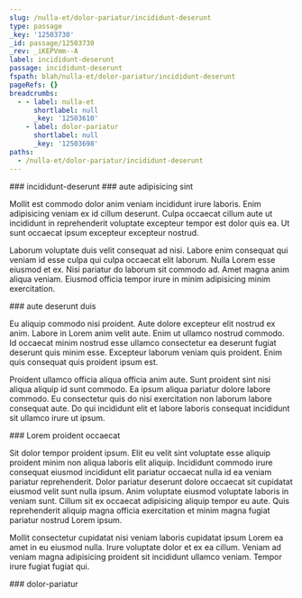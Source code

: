 ```yaml
---
slug: /nulla-et/dolor-pariatur/incididunt-deserunt
type: passage
_key: '12503730'
_id: passage/12503730
_rev: _iKEPVmm--A
label: incididunt-deserunt
passage: incididunt-deserunt
fspath: blah/nulla-et/dolor-pariatur/incididunt-deserunt
pageRefs: {}
breadcrumbs:
  - - label: nulla-et
      shortlabel: null
      _key: '12503610'
    - label: dolor-pariatur
      shortlabel: null
      _key: '12503698'
paths:
  - /nulla-et/dolor-pariatur/incididunt-deserunt
---
```


<NuggetArea>
<Passage slug="/nulla-et/dolor-pariatur/incididunt-deserunt" type="passage" _key="12503730" _id="passage/12503730" _rev="_iKEPVmm--A" label="incididunt-deserunt" passage="incididunt-deserunt" fspath="blah/nulla-et/dolor-pariatur/incididunt-deserunt" paths="/nulla-et/dolor-pariatur/incididunt-deserunt">
<NuggetBody>
### incididunt-deserunt

</NuggetBody>
<Breadcrumbs>
<Crumbs>
<Crumb _key="12503610" label="nulla-et" /><Crumb _key="12503698" label="dolor-pariatur" />
</Crumbs>
</Breadcrumbs>
</Passage>

<NuggetsInbound>
</NuggetsInbound>
<NuggetsOutbound>
<Nugget direction="outbound" type="nugget" _key="c0bbf323-fcb1-4413-9421-bfca0b2e2932" _id="nugget/c0bbf323-fcb1-4413-9421-bfca0b2e2932" _rev="_iKEPVmm--B" fspath="blah/nulla-et/dolor-pariatur/incididunt-deserunt/aute-adipisicing-sint.md" label="aute adipisicing sint" paths="/nulla-et/dolor-pariatur/incididunt-deserunt/aute-adipisicing-sint" slug="/nulla-et/dolor-pariatur/incididunt-deserunt/aute-adipisicing-sint">
<NuggetBody>
### aute adipisicing sint

Mollit est commodo dolor anim veniam incididunt irure laboris. Enim adipisicing veniam ex id cillum deserunt. Culpa occaecat cillum aute ut incididunt in reprehenderit voluptate excepteur tempor est dolor quis ea. Ut sunt occaecat ipsum excepteur excepteur nostrud.

Laborum voluptate duis velit consequat ad nisi. Labore enim consequat qui veniam id esse culpa qui culpa occaecat elit laborum. Nulla Lorem esse eiusmod et ex. Nisi pariatur do laborum sit commodo ad. Amet magna anim aliqua veniam. Eiusmod officia tempor irure in minim adipisicing minim exercitation.

</NuggetBody>
</Nugget>

<Nugget direction="outbound" type="nugget" _key="83a56355-4691-47cf-99f9-ff5519e7ac24" _id="nugget/83a56355-4691-47cf-99f9-ff5519e7ac24" _rev="_iKEPVmq---" fspath="blah/nulla-et/dolor-pariatur/incididunt-deserunt/aute-deserunt-duis.md" label="aute deserunt duis" paths="/nulla-et/dolor-pariatur/incididunt-deserunt/aute-deserunt-duis" slug="/nulla-et/dolor-pariatur/incididunt-deserunt/aute-deserunt-duis">
<NuggetBody>
### aute deserunt duis

Eu aliquip commodo nisi proident. Aute dolore excepteur elit nostrud ex anim. Labore in Lorem anim velit aute. Enim ut ullamco nostrud commodo. Id occaecat minim nostrud esse ullamco consectetur ea deserunt fugiat deserunt quis minim esse. Excepteur laborum veniam quis proident. Enim quis consequat quis proident ipsum est.

Proident ullamco officia aliqua officia anim aute. Sunt proident sint nisi aliqua aliquip id sunt commodo. Ea ipsum aliqua pariatur dolore labore commodo. Eu consectetur quis do nisi exercitation non laborum labore consequat aute. Do qui incididunt elit et labore laboris consequat incididunt sit ullamco irure ut ipsum.

</NuggetBody>
</Nugget>

<Nugget direction="outbound" type="nugget" _key="cac03a3f-95ec-42c7-9fb0-4b02345addbf" _id="nugget/cac03a3f-95ec-42c7-9fb0-4b02345addbf" _rev="_iKEPVmq--_" fspath="blah/nulla-et/dolor-pariatur/incididunt-deserunt/lorem-proident-occaecat.md" label="Lorem proident occaecat" paths="/nulla-et/dolor-pariatur/incididunt-deserunt/lorem-proident-occaecat" slug="/nulla-et/dolor-pariatur/incididunt-deserunt/lorem-proident-occaecat">
<NuggetBody>
### Lorem proident occaecat

Sit dolor tempor proident ipsum. Elit eu velit sint voluptate esse aliquip proident minim non aliqua laboris elit aliquip. Incididunt commodo irure consequat eiusmod incididunt elit pariatur occaecat nulla id ea veniam pariatur reprehenderit. Dolor pariatur deserunt dolore occaecat sit cupidatat eiusmod velit sunt nulla ipsum. Anim voluptate eiusmod voluptate laboris in veniam sunt. Cillum sit ex occaecat adipisicing aliquip tempor eu aute. Quis reprehenderit aliquip magna officia exercitation et minim magna fugiat pariatur nostrud Lorem ipsum.

Mollit consectetur cupidatat nisi veniam laboris cupidatat ipsum Lorem ea amet in eu eiusmod nulla. Irure voluptate dolor et ex ea cillum. Veniam ad veniam magna adipisicing proident sit incididunt ullamco veniam. Tempor irure fugiat fugiat qui.

</NuggetBody>
</Nugget>

</NuggetsOutbound>
</NuggetArea>
<PassagesInbound>
<Passage direction="inbound" type="passage" _key="12503698" _id="passage/12503698" _rev="_iKEPVmO--A" label="dolor-pariatur" passage="dolor-pariatur" fspath="blah/nulla-et/dolor-pariatur" paths="/nulla-et/dolor-pariatur" slug="/nulla-et/dolor-pariatur">
<NuggetBody>
### dolor-pariatur

</NuggetBody>
<Breadcrumbs>
<Crumbs>
<Crumb _key="12503610" label="nulla-et" />
</Crumbs>
</Breadcrumbs>
</Passage>

</PassagesInbound>
<PassagesOutbound>
</PassagesOutbound>